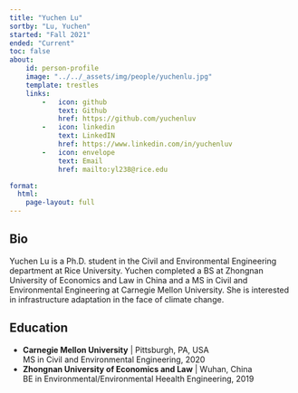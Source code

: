 ```yaml
---
title: "Yuchen Lu"
sortby: "Lu, Yuchen"
started: "Fall 2021"
ended: "Current"
toc: false
about:
    id: person-profile
    image: "../../_assets/img/people/yuchenlu.jpg"
    template: trestles
    links:
        -   icon: github
            text: Github
            href: https://github.com/yuchenluv
        -   icon: linkedin
            text: LinkedIN
            href: https://www.linkedin.com/in/yuchenluv
        -   icon: envelope
            text: Email
            href: mailto:yl238@rice.edu

format: 
  html:
    page-layout: full
---
```


:::{#person-profile}
## Bio

Yuchen Lu is a Ph.D. student in the Civil and Environmental Engineering department at Rice University.
Yuchen completed a BS at Zhongnan University of Economics and Law in China and a MS in Civil and Environmental Engineering at Carnegie Mellon University.
She is interested in infrastructure adaptation in the face of climate change.

## Education
- **Carnegie Mellon University** | Pittsburgh, PA, USA<br />MS in Civil and Environmental Engineering, 2020
- **Zhongnan University of Economics and Law** | Wuhan, China<br />BE in Environmental/Environmental Heealth Engineering, 2019
:::